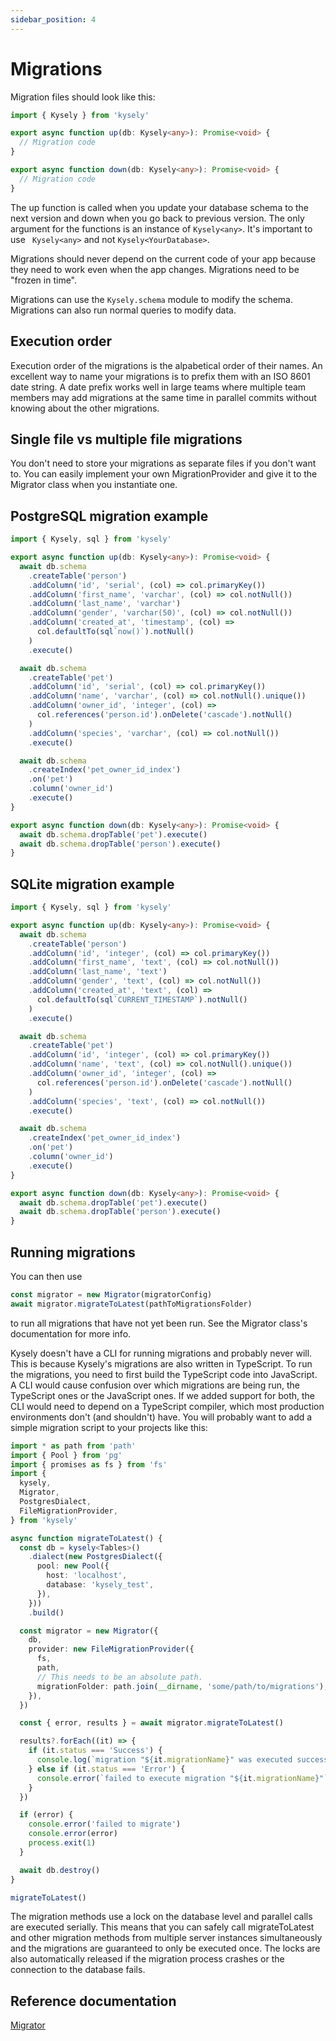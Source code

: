 ```yaml
---
sidebar_position: 4
---
```


# Migrations

Migration files should look like this:

```ts
import { Kysely } from 'kysely'

export async function up(db: Kysely<any>): Promise<void> {
  // Migration code
}

export async function down(db: Kysely<any>): Promise<void> {
  // Migration code
}
```

The up function is called when you update your database schema to the next version and down when you go back to previous version. The only argument for the functions is an instance of `Kysely<any>`. It's important to use ` Kysely<any>` and not `Kysely<YourDatabase>`.

Migrations should never depend on the current code of your app because they need to work even when the app changes. Migrations need to be "frozen in time".

Migrations can use the `Kysely.schema` module to modify the schema. Migrations can also run normal queries to modify data.

## Execution order

Execution order of the migrations is the alpabetical order of their names. An excellent way to name your migrations is to prefix them with an ISO 8601 date string. A date prefix works well in large teams where multiple team members may add migrations at the same time in parallel commits without knowing about the other migrations.

## Single file vs multiple file migrations

You don't need to store your migrations as separate files if you don't want to. You can easily implement your own MigrationProvider and give it to the Migrator class when you instantiate one.

## PostgreSQL migration example

```ts
import { Kysely, sql } from 'kysely'

export async function up(db: Kysely<any>): Promise<void> {
  await db.schema
    .createTable('person')
    .addColumn('id', 'serial', (col) => col.primaryKey())
    .addColumn('first_name', 'varchar', (col) => col.notNull())
    .addColumn('last_name', 'varchar')
    .addColumn('gender', 'varchar(50)', (col) => col.notNull())
    .addColumn('created_at', 'timestamp', (col) =>
      col.defaultTo(sql`now()`).notNull()
    )
    .execute()

  await db.schema
    .createTable('pet')
    .addColumn('id', 'serial', (col) => col.primaryKey())
    .addColumn('name', 'varchar', (col) => col.notNull().unique())
    .addColumn('owner_id', 'integer', (col) =>
      col.references('person.id').onDelete('cascade').notNull()
    )
    .addColumn('species', 'varchar', (col) => col.notNull())
    .execute()

  await db.schema
    .createIndex('pet_owner_id_index')
    .on('pet')
    .column('owner_id')
    .execute()
}

export async function down(db: Kysely<any>): Promise<void> {
  await db.schema.dropTable('pet').execute()
  await db.schema.dropTable('person').execute()
}
```

## SQLite migration example

```ts
import { Kysely, sql } from 'kysely'

export async function up(db: Kysely<any>): Promise<void> {
  await db.schema
    .createTable('person')
    .addColumn('id', 'integer', (col) => col.primaryKey())
    .addColumn('first_name', 'text', (col) => col.notNull())
    .addColumn('last_name', 'text')
    .addColumn('gender', 'text', (col) => col.notNull())
    .addColumn('created_at', 'text', (col) =>
      col.defaultTo(sql`CURRENT_TIMESTAMP`).notNull()
    )
    .execute()

  await db.schema
    .createTable('pet')
    .addColumn('id', 'integer', (col) => col.primaryKey())
    .addColumn('name', 'text', (col) => col.notNull().unique())
    .addColumn('owner_id', 'integer', (col) =>
      col.references('person.id').onDelete('cascade').notNull()
    )
    .addColumn('species', 'text', (col) => col.notNull())
    .execute()

  await db.schema
    .createIndex('pet_owner_id_index')
    .on('pet')
    .column('owner_id')
    .execute()
}

export async function down(db: Kysely<any>): Promise<void> {
  await db.schema.dropTable('pet').execute()
  await db.schema.dropTable('person').execute()
}
```

## Running migrations

You can then use

```ts
const migrator = new Migrator(migratorConfig)
await migrator.migrateToLatest(pathToMigrationsFolder)
```

to run all migrations that have not yet been run. See the Migrator class's documentation for more info.

Kysely doesn't have a CLI for running migrations and probably never will. This is because Kysely's migrations are also written in TypeScript. To run the migrations, you need to first build the TypeScript code into JavaScript. A CLI would cause confusion over which migrations are being run, the TypeScript ones or the JavaScript ones. If we added support for both, the CLI would need to depend on a TypeScript compiler, which most production environments don't (and shouldn't) have. You will probably want to add a simple migration script to your projects like this:

```ts
import * as path from 'path'
import { Pool } from 'pg'
import { promises as fs } from 'fs'
import {
  kysely,
  Migrator,
  PostgresDialect,
  FileMigrationProvider,
} from 'kysely'

async function migrateToLatest() {
  const db = kysely<Tables>()
    .dialect(new PostgresDialect({
      pool: new Pool({
        host: 'localhost',
        database: 'kysely_test',
      }),
    }))
    .build()

  const migrator = new Migrator({
    db,
    provider: new FileMigrationProvider({
      fs,
      path,
      // This needs to be an absolute path.
      migrationFolder: path.join(__dirname, 'some/path/to/migrations'),
    }),
  })

  const { error, results } = await migrator.migrateToLatest()

  results?.forEach((it) => {
    if (it.status === 'Success') {
      console.log(`migration "${it.migrationName}" was executed successfully`)
    } else if (it.status === 'Error') {
      console.error(`failed to execute migration "${it.migrationName}"`)
    }
  })

  if (error) {
    console.error('failed to migrate')
    console.error(error)
    process.exit(1)
  }

  await db.destroy()
}

migrateToLatest()
```

The migration methods use a lock on the database level and parallel calls are executed serially. This means that you can safely call migrateToLatest and other migration methods from multiple server instances simultaneously and the migrations are guaranteed to only be executed once. The locks are also automatically released if the migration process crashes or the connection to the database fails.

## Reference documentation

[Migrator](https://kysely-org.github.io/kysely-apidoc/classes/Migrator.html)
